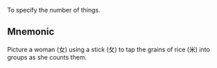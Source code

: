 To specify the number of things.

## Mnemonic

Picture a woman (女) using a stick (攵) to tap the grains of rice (米) into groups as she counts
them.
